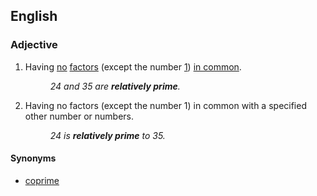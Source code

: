 ==English==
{{wikipedia}}
===Adjective===
{{en-adj|-}}
#{{mathematics|of two or more numbers}} Having [[no]] [[factor]]s (except the number [[1]]) [[in common]].
#:''24 and 35 are '''relatively prime'''.''
#{{mathematics|of a number}} Having no factors (except the number 1) in common with a specified other number or numbers.
#:''24 is '''relatively prime''' to 35.''
====Synonyms====
*[[coprime]]